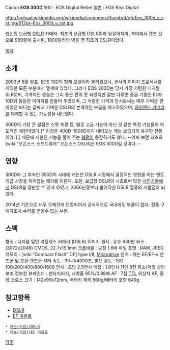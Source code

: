 Canon '''EOS 300D'''
북미 : EOS Digital Rebel
일본 : EOS Kiss Digital

http://upload.wikimedia.org/wikipedia/commons/thumb/d/d5/Eos_300d_v_sst.jpg/612px-Eos_300d_v_sst.jpg

[[캐논]]의 보급형 [[DSLR]] 카메라.
최초의 보급형 DSLR이라 일컬어지며, 북미에서 렌즈 킷으로 999불에 출시된, 1000달러의 벽을 깬 최초의 DSLR이었다.

[[목차]]
== 소개 ==

2003년 8월 발표. EOS 10D의 형제 모델이라 불리웠으나, 센서와 이미지 프로세서를 제외한 모든 부분에서 열세에 있었다.
그러나 EOS 300D는 당시 가장 저렴한 디지털 SLR로써, 기계적인 성능은 그리 좋은 편이 못 되었지만 잘만 다루면 중급 기종인 EOS 10D와 동등한 이미지를 만들어 주었으며, 그 저렴한 가격과 당시로써는 매우 가벼운 편이었던 바디는 값싸고 가벼운 DSLR의 본격적인 보급을 예고하였으며, [[하이엔드 카메라]]를 대체할 수 있는 가능성을 내보였다.

300D의 가장 큰 결점은 스팟 측광 등, 별로 고급 기능이 아닌 것 같은 특정 기능들의 의도적인 제한이었다.[* 이것은 400D-1000D까지 내려오는 캐논 보급기의 유구한 전통이었다.] 때문에 제한된 기능을 풀어 주는 [[핵펌]]이 등장하기도 했다.
--어찌 보면 최초의 [wiki:"오픈소스 소프트웨어" 오픈소스 DSLR]은 EOS 300D일 것이다.--

== 영향 ==
300D와 그 후속인 350D의 시대에 캐논은 DSLR 시장에서 결정적인 영향을 하는 엔트리급 시장을 휘어잡는 쾌거를 이룬다. 또한, 보급형 DSLR의 시초로써 많은 [[사진가]]들에게 DSLR을 장만할 수 있게 하였고, 2006년경부터 불어닥친 DSLR 열풍의 시발점이 되었다.

2014년 기준으로 너무 오래전에 단종되어서 공식적으로 국내에도 부품이 없다. 정품 구매자조차 수리를 받을수 없는 부분.

== 스펙 ==

형식 : 디지털 일안 리플렉스 카메라 (DSLR)
이미지 센서 : 유효 630만 화소(3072x2048) CMOS, 22.7x15.1mm
크롭비율 : 공칭 1.6배
파일 포맷 : RAW, JPEG
메모리 : [wiki:"Compact Flash" CF] type I/II, [[Microdrive]]
렌즈 : 캐논 EF/EF-s 렌즈군 및 호환 렌즈군
셔터 속도 : 30~1/4000초, 벌브
감도 : ISO 100/200/400/800/1600
연사 : 초당 2.5연사
액정 : 1.8인치 11만 8천 화소/액정 상단 보조 정보창
뷰파인더 : 펜타미러식, 시야율 95%/0.88배
AF : 7점 [[TTL]] 위상차 AF, 중앙 크로스
크기 : 142x99x72mm, 배터리 제외 560g/배터리 포함 649g

== 참고항목 ==
* [[DSLR]]
* [[EF 마운트]]
 * [[캐논(기업)/DSLR]]
 * [[캐논(기업)/EF 마운트]]

[[각주]]
